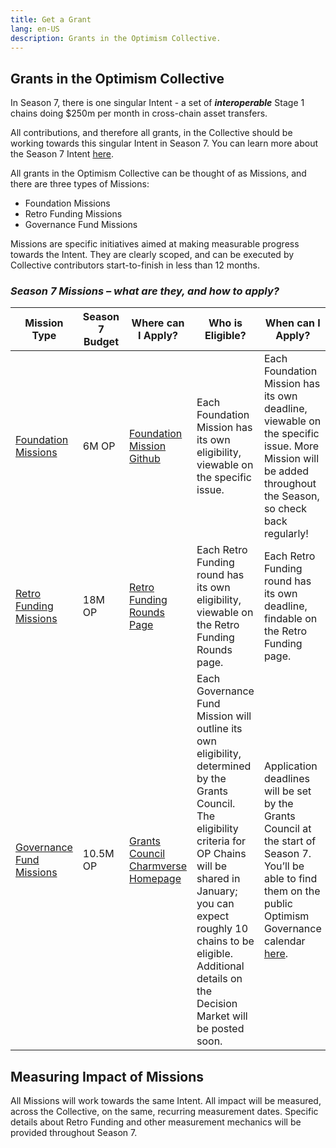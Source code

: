 ```yaml
---
title: Get a Grant
lang: en-US
description: Grants in the Optimism Collective.
---
```


## Grants in the Optimism Collective

In Season 7, there is one singular Intent - a set of ***interoperable*** Stage 1 chains doing $250m per month in cross-chain asset transfers. 

All contributions, and therefore all grants, in the Collective should be working towards this singular Intent in Season 7. You can learn more about the Season 7 Intent [here](https://gov.optimism.io/t/season-7-intent/).

All grants in the Optimism Collective can be thought of as Missions, and there are three types of Missions:

- Foundation Missions
- Retro Funding Missions
- Governance Fund Missions

Missions are specific initiatives aimed at making measurable progress towards the Intent. They are clearly scoped, and can be executed by Collective contributors start-to-finish in less than 12 months. 

### ***Season 7 Missions – what are they, and how to apply?***

| **Mission Type** | **Season 7 Budget** | **Where can I Apply?** | **Who is Eligible?**   | **When can I Apply?** | **Who Selects Projects?**  | **When is Impact Evaluated?**  |
| --- | --- | --- | --- | --- | --- | --- |
| [Foundation Missions](https://gov.optimism.io/t/season-7-intent/9292#p-41723-foundation-missions-5) | 6M OP | [Foundation Mission Github](https://github.com/orgs/ethereum-optimism/projects/31/views/1) | Each Foundation Mission has its own eligibility,  viewable on the specific issue.  | Each Foundation Mission has its own deadline, viewable on the specific issue. More Mission will be added throughout the Season, so check back regularly!  | Developer Advisory Board | At the end of the Season |
| [Retro Funding Missions](https://gov.optimism.io/t/season-7-retro-funding-missions/)  | 18M OP | [Retro Funding Rounds Page](https://retrofunding.optimism.io/rounds) | Each Retro Funding round has its own eligibility, viewable on the Retro Funding Rounds page.  | Each Retro Funding round has its own deadline, findable on the Retro Funding page.  | All eligible projects can participate, see Retro Funding Rounds page for details.  | Regularly throughout Season  |
| [Governance Fund Missions](https://gov.optimism.io/t/season-7-governance-fund-missions/)  | 10.5M OP | [Grants Council Charmverse Homepage](https://app.charmverse.io/op-grants/) | Each Governance Fund Mission will outline its own eligibility, determined by the Grants Council. The eligibility criteria for OP Chains will be shared in January; you can expect roughly 10 chains to be eligible. Additional details on the Decision Market will be posted soon.  | Application deadlines will be set by the Grants Council at the start of Season 7. You’ll be able to find them on the public Optimism Governance calendar [here](https://calendar.google.com/calendar/u/0/r?cid=Y19mbm10Z3VoNm5vbzZxZ2JuaTJncGVyaWQ0a0Bncm91cC5jYWxlbmRhci5nb29nbGUuY29t).  | Grants Council | At the end of the Season |

## Measuring Impact of Missions

All Missions will work towards the same Intent. All impact will be measured, across the Collective, on the same, recurring measurement dates. Specific details about Retro Funding and other measurement mechanics will be provided throughout Season 7. 
